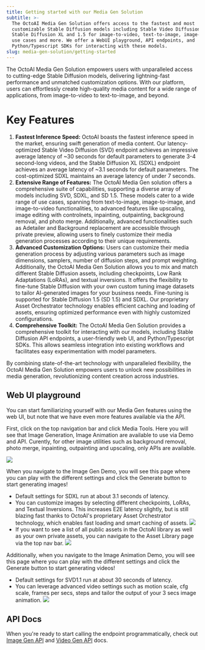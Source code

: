 ```yaml
---
title: Getting started with our Media Gen Solution
subtitle: >-
  The OctoAI Media Gen Solution offers access to the fastest and most
  customizable Stable Diffusion models including Stable Video Diffusion 1.1,
  Stable Diffusion XL and 1.5 for image-to-video, text-to-image, image-to-image
  use cases and more. We offer a WebUI playground, API endpoints, and
  Python/Typescript SDKs for interacting with these models.
slug: media-gen-solution/getting-started
---
```


The OctoAI Media Gen Solution empowers users with unparalleled access to cutting-edge Stable Diffusion models, delivering lightning-fast performance and unmatched customization options. With our platform, users can effortlessly create high-quality media content for a wide range of applications, from image-to-video to text-to-image, and beyond.

# Key Features

1. **Fastest Inference Speed:** OctoAI boasts the fastest inference speed in the market, ensuring swift generation of media content. Our latency-optimized Stable Video Diffusion (SVD) endpoint achieves an impressive average latency of ~30 seconds for default parameters to generate 3-4 second-long videos, and the Stable Diffusion XL (SDXL) endpoint achieves an average latency of ~3.1 seconds for default parameters. The cost-optimized SDXL maintains an average latency of under 7 seconds.
2. **Extensive Range of Features:** The OctoAI Media Gen solution offers a comprehensive suite of capabilities, supporting a diverse array of models including SVD, SDXL, and SD 1.5. These models cater to a wide range of use cases, spanning from text-to-image, image-to-image, and image-to-video functionalities, to advanced features like upscaling, image editing with controlnets, inpainting, outpainting, background removal, and photo merge. Additionally, advanced functionalities such as Adetailer and Background replacement are accessible through private preview, allowing users to finely customize their media generation processes according to their unique requirements.
3. **Advanced Customization Options:** Users can customize their media generation process by adjusting various parameters such as image dimensions, samplers, number of diffusion steps, and prompt weighting. Additionally, the OctoAI Media Gen Solution allows you to mix and match different Stable Diffusion assets, including checkpoints, Low Rank Adaptations (LoRAs), and textual inversions. It offers the flexibility to fine-tune Stable Diffusion with your own custom tuning image datasets to tailor AI-generated images for your business needs. Fine-tuning is supported for Stable Diffusion 1.5 (SD 1.5) and SDXL. Our proprietary Asset Orchestrator technology enables efficient caching and loading of assets, ensuring optimized performance even with highly customized configurations.
4. **Comprehensive Toolkit:** The OctoAI Media Gen Solution provides a comprehensive toolkit for interacting with our models, including Stable Diffusion API endpoints, a user-friendly web UI, and Python/Typescript SDKs. This allows seamless integration into existing workflows and facilitates easy experimentation with model parameters.

By combining state-of-the-art technology with unparalleled flexibility, the OctoAI Media Gen Solution empowers users to unlock new possibilities in media generation, revolutionizing content creation across industries.

## Web UI playground

You can start familiarizing yourself with our Media Gen features using the web UI, but note that we have even more features available via the API.

First, click on the top navigation bar and click Media Tools. Here you will see that Image Generation, Image Animation are available to use via Demo and API. Curently, for other image utilities such as background removal, photo merge, inpainting, outpainting and upscaling, only APIs are available.

![](https://www.datocms-assets.com/45680/1709740160-screenshot-2024-03-06-at-7-47-33-am.png?max-w=2000&auto=compress)

When you navigate to the Image Gen Demo, you will see this page where you can play with the different settings and click the Generate button to start generating images!

- Default settings for SDXL run at about 3.1 seconds of latency.
- You can customize images by selecting different checkpoints, LoRAs, and Textual Inversions. This increases E2E latency slightly, but is still blazing fast thanks to OctoAI's proprietary Asset Orchestrator technology, which enables fast loading and smart caching of assets.
  ![](https://www.datocms-assets.com/45680/1709743530-screenshot-2024-03-06-at-8-45-02-am.png?max-w=2000&auto=compress)
- If you want to see a list of all public assets in the OctoAI library as well as your own private assets, you can navigate to the Asset Library page via the top nav bar.
  ![](https://www.datocms-assets.com/45680/1709743641-screenshot-2024-03-06-at-8-47-02-am.png?max-w=2000&auto=compress)

Additionally, when you navigate to the Image Animation Demo, you will see this page where you can play with the different settings and click the Generate button to start generating videos!

- Default settings for SVD1.1 run at about 30 seconds of latency.
- You can leverage advanced video settings such as motion scale, cfg scale, frames per secs, steps and tailor the output of your 3 secs image animation.
  ![](https://www.datocms-assets.com/45680/1709743877-screenshot-2024-03-06-at-8-51-01-am.png?max-w=2000&auto=compress)

## API Docs

When you're ready to start calling the endpoint programmatically, check out [Image Gen API](rest-apis/image-gen-api) and [Video Gen API](rest-apis/video-gen) docs.
